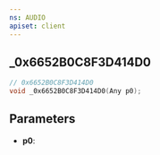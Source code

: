 ```yaml
---
ns: AUDIO
apiset: client
---
```

## _0x6652B0C8F3D414D0

```c
// 0x6652B0C8F3D414D0
void _0x6652B0C8F3D414D0(Any p0);
```


## Parameters
* **p0**: